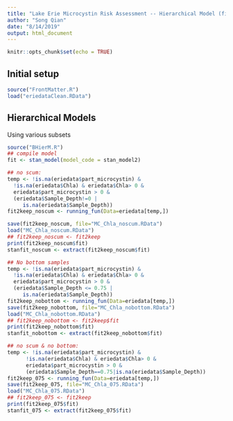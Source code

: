---
title: "Lake Erie Microcystin Risk Assessment -- Hierarchical Model (fit to subsets of data)"
author: "Song Qian"
date: "8/14/2019"
output: html_document
---

```{r setup, include=FALSE}
knitr::opts_chunk$set(echo = TRUE)
```

## Initial setup
```{r}
source("FrontMatter.R")
load("eriedataClean.RData")
```

## Hierarchical Models 

Using various subsets
```{r}
source("BHierM.R")
## compile model
fit <- stan_model(model_code = stan_model2)

## no scum:
temp <- !is.na(eriedata$part_microcystin) &
  !is.na(eriedata$Chla) & eriedata$Chla> 0 & 
  eriedata$part_microcystin > 0 &
  (eriedata$Sample_Depth!=0 |
     is.na(eriedata$Sample_Depth))
fit2keep_noscum <- running_fun(Data=eriedata[temp,])

save(fit2keep_noscum, file="MC_Chla_noscum.RData")
load("MC_Chla_noscum.RData")
## fit2keep_noscum <- fit2keep
print(fit2keep_noscum$fit)
stanfit_noscum <- extract(fit2keep_noscum$fit)

## No bottom samples
temp <- !is.na(eriedata$part_microcystin) &
  !is.na(eriedata$Chla) & eriedata$Chla> 0 & 
  eriedata$part_microcystin > 0 &
  (eriedata$Sample_Depth <= 0.75 | 
     is.na(eriedata$Sample_Depth))
fit2keep_nobottom <- running_fun(Data=eriedata[temp,])
save(fit2keep_nobottom, file="MC_Chla_nobottom.RData")
load("MC_Chla_nobottom.RData")
## fit2keep_nobottom <- fit2keep$fit
print(fit2keep_nobottom$fit)
stanfit_nobottom <- extract(fit2keep_nobottom$fit)

## no scum & no bottom:
temp <- !is.na(eriedata$part_microcystin) &
      !is.na(eriedata$Chla) & eriedata$Chla> 0 & 
      eriedata$part_microcystin > 0 &
      (eriedata$Sample_Depth==0.75|is.na(eriedata$Sample_Depth))
fit2keep_075 <- running_fun(Data=eriedata[temp,])
save(fit2keep_075, file="MC_Chla_075.RData")
load("MC_Chla_075.RData")
## fit2keep_075 <- fit2keep
print(fit2keep_075$fit)
stanfit_075 <- extract(fit2keep_075$fit)
```

